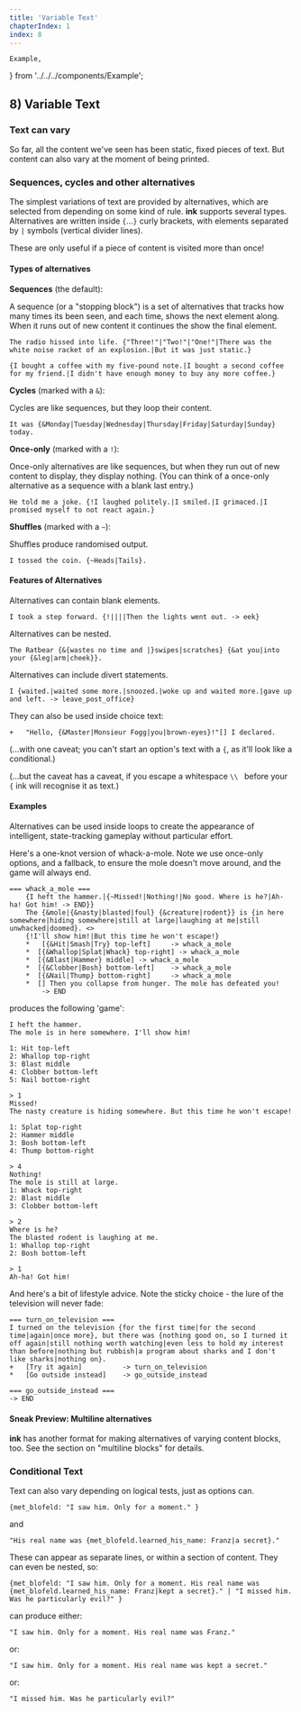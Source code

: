 ---
title: 'Variable Text'
chapterIndex: 1
index: 8
---

	Example,
} from '../../../components/Example';

## 8) Variable Text

### Text can vary

So far, all the content we've seen has been static, fixed pieces of text. But content can also vary at the moment of being printed. 

### Sequences, cycles and other alternatives

The simplest variations of text are provided by alternatives, which are selected from depending on some kind of rule. **ink** supports several types. Alternatives are written inside `{`...`}` curly brackets, with elements separated by `|` symbols (vertical divider lines).

These are only useful if a piece of content is visited more than once!

#### Types of alternatives

**Sequences** (the default):

A sequence (or a "stopping block") is a set of alternatives that tracks how many times its been seen, and each time, shows the next element along. When it runs out of new content it continues the show the final element.

	The radio hissed into life. {"Three!"|"Two!"|"One!"|There was the white noise racket of an explosion.|But it was just static.}

	{I bought a coffee with my five-pound note.|I bought a second coffee for my friend.|I didn't have enough money to buy any more coffee.}
			
**Cycles** (marked with a `&`): 
	
Cycles are like sequences, but they loop their content.
	
	It was {&Monday|Tuesday|Wednesday|Thursday|Friday|Saturday|Sunday} today.
	

**Once-only** (marked with a `!`):
	
Once-only alternatives are like sequences, but when they run out of new content to display, they display nothing. (You can think of a once-only alternative as a sequence with a blank last entry.)
	
	He told me a joke. {!I laughed politely.|I smiled.|I grimaced.|I promised myself to not react again.}
	
**Shuffles** (marked with a `~`):
	
Shuffles produce randomised output.
	
	I tossed the coin. {~Heads|Tails}.

#### Features of Alternatives 

Alternatives can contain blank elements.

	I took a step forward. {!||||Then the lights went out. -> eek}

Alternatives can be nested.

	The Ratbear {&{wastes no time and |}swipes|scratches} {&at you|into your {&leg|arm|cheek}}.

Alternatives can include divert statements. 

	I {waited.|waited some more.|snoozed.|woke up and waited more.|gave up and left. -> leave_post_office}

They can also be used inside choice text:

	+ 	"Hello, {&Master|Monsieur Fogg|you|brown-eyes}!"[] I declared.
	
(...with one caveat; you can't start an option's text with a `{`, as it'll look like a conditional.)

(...but the caveat has a caveat, if you escape a whitespace `\\ ` before your `{` ink will recognise it as text.)

#### Examples

Alternatives can be used inside loops to create the appearance of intelligent, state-tracking gameplay without particular effort.

Here's a one-knot version of whack-a-mole. Note we use once-only options, and a fallback, to ensure the mole doesn't move around, and the game will always end.

	=== whack_a_mole ===
		{I heft the hammer.|{~Missed!|Nothing!|No good. Where is he?|Ah-ha! Got him! -> END}}
		The {&mole|{&nasty|blasted|foul} {&creature|rodent}} is {in here somewhere|hiding somewhere|still at large|laughing at me|still unwhacked|doomed}. <>
		{!I'll show him!|But this time he won't escape!}
		* 	[{&Hit|Smash|Try} top-left] 	-> whack_a_mole
		*  [{&Whallop|Splat|Whack} top-right] -> whack_a_mole
		*  [{&Blast|Hammer} middle] -> whack_a_mole
		*  [{&Clobber|Bosh} bottom-left] 	-> whack_a_mole
		*  [{&Nail|Thump} bottom-right] 	-> whack_a_mole
		*  [] Then you collapse from hunger. The mole has defeated you! 
			-> END

produces the following 'game':

	I heft the hammer.
	The mole is in here somewhere. I'll show him!
	
	1: Hit top-left
	2: Whallop top-right
	3: Blast middle
	4: Clobber bottom-left
	5: Nail bottom-right
	
	> 1
	Missed!
	The nasty creature is hiding somewhere. But this time he won't escape!
	
	1: Splat top-right
	2: Hammer middle
	3: Bosh bottom-left
	4: Thump bottom-right
	
	> 4
	Nothing!
	The mole is still at large. 
	1: Whack top-right
	2: Blast middle
	3: Clobber bottom-left
	
	> 2
	Where is he?
	The blasted rodent is laughing at me. 
	1: Whallop top-right
	2: Bosh bottom-left

	> 1
	Ah-ha! Got him!
	

And here's a bit of lifestyle advice. Note the sticky choice - the lure of the television will never fade:

	=== turn_on_television === 
	I turned on the television {for the first time|for the second time|again|once more}, but there was {nothing good on, so I turned it off again|still nothing worth watching|even less to hold my interest than before|nothing but rubbish|a program about sharks and I don't like sharks|nothing on}.
	+	[Try it again]	 		-> turn_on_television
	*	[Go outside instead]	-> go_outside_instead
	
    === go_outside_instead ===
    -> END



#### Sneak Preview: Multiline alternatives
**ink** has another format for making alternatives of varying content blocks, too. See the section on "multiline blocks" for details.



### Conditional Text

Text can also vary depending on logical tests, just as options can.

	{met_blofeld: "I saw him. Only for a moment." }

and

	"His real name was {met_blofeld.learned_his_name: Franz|a secret}."

These can appear as separate lines, or within a section of content. They can even be nested, so:

	{met_blofeld: "I saw him. Only for a moment. His real name was {met_blofeld.learned_his_name: Franz|kept a secret}." | "I missed him. Was he particularly evil?" }
	
can produce either:

	"I saw him. Only for a moment. His real name was Franz."

or:

	"I saw him. Only for a moment. His real name was kept a secret."
	
or: 

	"I missed him. Was he particularly evil?"
